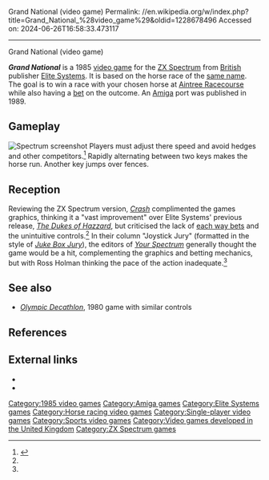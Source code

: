 Grand National (video game)
Permalink: //en.wikipedia.org/w/index.php?title=Grand_National_%28video_game%29&oldid=1228678496
Accessed on: 2024-06-26T16:58:33.473117



------
Grand National (video game)
{{Short description|1985 video game}}
{{More Citations Needed|date=May 2024}}
{{Infobox video game
| title = Grand National
| image = 
| developer = 
| publisher = [[Elite Systems]]
| designer =  
| engine =
| released = '''1985:''' Spectrum<br />'''1989:''' Amiga
| genre = [[Sports game|Sports]]
| modes = [[Single-player video game|Single-player]]
| platforms = [[ZX Spectrum]], [[Amiga]]
}}

'''''Grand National''''' is a 1985 [[video game]] for the [[ZX Spectrum]] from [[United Kingdom|British]] publisher [[Elite Systems]]. It is based on the horse race of the [[Grand National|same name]]. The goal is to win a race with your chosen horse at [[Aintree Racecourse]] while also having a [[Gambling|bet]] on the outcome. An [[Amiga]] port was published in 1989.

==Gameplay==
[[Image:Grand National Spectrum.png|thumb|right|Spectrum screenshot]]
Players must adjust there speed and avoid hedges and other competitors.<ref>{{cite book |last1=Wilkins |first1=Chris |title=The Little Book of Sinclair ZX Spectrum Games |date=2016 |publisher=Fusion Retro Books |page=14 |language=English}}</ref> Rapidly alternating between two keys makes the horse run. Another key jumps over fences.

==Reception==
{{Video game reviews
|CRASH=[[ZX Spectrum|ZX]]: 79%<ref name="CRASH">{{cite magazine |title=Grand National |magazine=[[Crash (magazine)|Crash]] |date=May 1985 |issue=16 |pages=36-37 |url=https://archive.org/details/crash-magazine-16/page/n35/mode/2up}}</ref>
|rev1=''[[Your Spectrum]]''
|rev1Score=[[ZX Spectrum|ZX]]: 11/15<ref name="YS">{{cite magazine|last1=Nicholls |first1=Dave |last2=Willis |first2=Roger |last3=Holman |first3=Ross |title=Joystick Jury |magazine=[[Your Spectrum]] |date=June 1985 |issue=15 |page=51 |url=https://archive.org/details/your-spectrum-magazine-15/page/n51/mode/2up |access-date=17 May 2024}}</ref>
}}
Reviewing the ZX Spectrum version, ''[[Crash (magazine)|Crash]]'' complimented the games graphics, thinking it a "vast improvement" over Elite Systems' previous release, ''[[The Dukes of Hazzard (video game)|The Dukes of Hazzard]]'', but criticised the lack of [[each-way|each way bets]] and the unintuitive controls.<ref name="CRASH" /> In their column "Joystick Jury" (formatted in the style of ''[[Juke Box Jury]]''), the editors of ''[[Your Spectrum]]'' generally thought the game would be a hit, complementing the graphics and betting mechanics, but with Ross Holman thinking the pace of the action inadequate.<ref name="YS" />

==See also==
*''[[Olympic Decathlon]]'', 1980 game with similar controls

==References==
{{reflist}}

==External links==
*{{WoS game|id=0002112|name=Grand National}}
*{{Lemon Amiga game|id=1755}}

[[Category:1985 video games]]
[[Category:Amiga games]]
[[Category:Elite Systems games]]
[[Category:Horse racing video games]]
[[Category:Single-player video games]]
[[Category:Sports video games]]
[[Category:Video games developed in the United Kingdom]]
[[Category:ZX Spectrum games]]